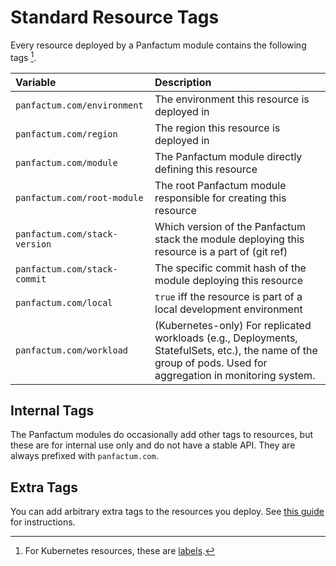 # Standard Resource Tags

Every resource deployed by a Panfactum module contains the following tags [^1].

[^1]: For Kubernetes resources, these are [labels](https://kubernetes.io/docs/concepts/overview/working-with-objects/labels/).

| Variable                      | Description                                                                                                                                                   |
| :---------------------------- | :------------------------------------------------------------------------------------------------------------------------------------------------------------ |
| `panfactum.com/environment`   | The environment this resource is deployed in                                                                                                                  |
| `panfactum.com/region`        | The region this resource is deployed in                                                                                                                       |
| `panfactum.com/module`        | The Panfactum module directly defining this resource                                                                                                          |
| `panfactum.com/root-module`   | The root Panfactum module responsible for creating this resource                                                                                              |
| `panfactum.com/stack-version` | Which version of the Panfactum stack the module deploying this resource is a part of (git ref)                                                                |
| `panfactum.com/stack-commit`  | The specific commit hash of the module deploying this resource                                                                                                |
| `panfactum.com/local`         | `true` iff the resource is part of a local development environment                                                                                            |
| `panfactum.com/workload`      | (Kubernetes-only) For replicated workloads (e.g., Deployments, StatefulSets, etc.), the name of the group of pods. Used for aggregation in monitoring system. |

## Internal Tags

The Panfactum modules do occasionally add other tags to resources, but these are for internal use only
and do not have a stable API. They are always prefixed with `panfactum.com`.

## Extra Tags

You can add arbitrary extra tags to the resources you deploy. See [this guide](/docs/main/guides/iac/deploying-modules#resource-tagging) for instructions.
